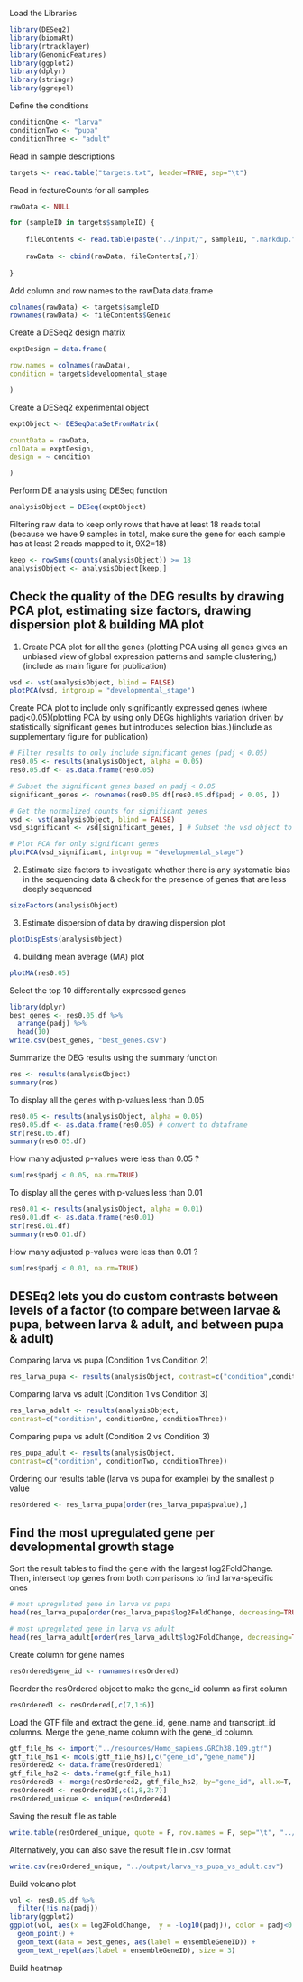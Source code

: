 
Load the Libraries
```{r}
library(DESeq2)
library(biomaRt)
library(rtracklayer)
library(GenomicFeatures)
library(ggplot2)
library(dplyr)
library(stringr)
library(ggrepel)
```

Define the conditions

```{r}
conditionOne <- "larva"
conditionTwo <- "pupa"
conditionThree <- "adult"
```

Read in sample descriptions

```{r}
targets <- read.table("targets.txt", header=TRUE, sep="\t")
```

Read in featureCounts for all samples
```{r}
rawData <- NULL

for (sampleID in targets$sampleID) {
    
    fileContents <- read.table(paste("../input/", sampleID, ".markdup.featurecount", sep=""), sep="\t", header=T)
    
    rawData <- cbind(rawData, fileContents[,7])
    
}
```

Add column and row names to the rawData data.frame

```{r}
colnames(rawData) <- targets$sampleID
rownames(rawData) <- fileContents$Geneid
```

Create a DESeq2 design matrix

```{r}
exptDesign = data.frame(

row.names = colnames(rawData),
condition = targets$developmental_stage

)
```

Create a DESeq2 experimental object

```{r}
exptObject <- DESeqDataSetFromMatrix(

countData = rawData,
colData = exptDesign,
design = ~ condition

)
```

Perform DE analysis using DESeq function

```{r}
analysisObject = DESeq(exptObject)
```

Filtering raw data to keep only rows that have at least 18 reads total (because we have 9 samples in total, make sure the gene for each sample has at least 2 reads mapped to it, 9X2=18)

```{r}
keep <- rowSums(counts(analysisObject)) >= 18 
analysisObject <- analysisObject[keep,]
```

## Check the quality of the DEG results by drawing PCA plot, estimating size factors, drawing dispersion plot & building MA plot

1. Create PCA plot for all the genes (plotting PCA using all genes gives an unbiased view of global expression patterns and sample clustering,)(include as main figure for publication)

```{r}
vsd <- vst(analysisObject, blind = FALSE)
plotPCA(vsd, intgroup = "developmental_stage")
```

Create PCA plot to include only significantly expressed genes (where padj<0.05)(plotting PCA by using only DEGs highlights variation driven by statistically significant genes but introduces selection bias.)(include as supplementary figure for publication)

```{r}
# Filter results to only include significant genes (padj < 0.05)
res0.05 <- results(analysisObject, alpha = 0.05)
res0.05.df <- as.data.frame(res0.05)

# Subset the significant genes based on padj < 0.05
significant_genes <- rownames(res0.05.df[res0.05.df$padj < 0.05, ])

# Get the normalized counts for significant genes
vsd <- vst(analysisObject, blind = FALSE)
vsd_significant <- vsd[significant_genes, ] # Subset the vsd object to include only significant genes

# Plot PCA for only significant genes
plotPCA(vsd_significant, intgroup = "developmental_stage")
```

2. Estimate size factors to investigate whether there is any systematic bias in the sequencing data & check for the presence of genes that are less deeply sequenced

```{r}
sizeFactors(analysisObject)
```

3. Estimate dispersion of data by drawing dispersion plot

```{r}
plotDispEsts(analysisObject)
```

4. building mean average (MA) plot

```{r}
plotMA(res0.05)
```

Select the top 10 differentially expressed genes

```{r}
library(dplyr)
best_genes <- res0.05.df %>%
  arrange(padj) %>%
  head(10)
write.csv(best_genes, "best_genes.csv")
```

Summarize the DEG results using the summary function

```{r}
res <- results(analysisObject)
summary(res)
```

To display all the genes with p-values less than 0.05

```{r}
res0.05 <- results(analysisObject, alpha = 0.05)
res0.05.df <- as.data.frame(res0.05) # convert to dataframe
str(res0.05.df)
summary(res0.05.df)
```

How many adjusted p-values were less than 0.05 ?

```{r}
sum(res$padj < 0.05, na.rm=TRUE)
```

To display all the genes with p-values less than 0.01

```{r}
res0.01 <- results(analysisObject, alpha = 0.01)
res0.01.df <- as.data.frame(res0.01) 
str(res0.01.df)
summary(res0.01.df)
```

How many adjusted p-values were less than 0.01 ?

```{r}
sum(res$padj < 0.01, na.rm=TRUE)
```

## DESEq2 lets you do custom contrasts between levels of a factor (to compare between larvae & pupa, between larva & adult, and between pupa & adult)

Comparing larva vs pupa (Condition 1 vs Condition 2)

```{r}
res_larva_pupa <- results(analysisObject, contrast=c("condition",conditionOne,conditionTwo))
```

Comparing larva vs adult (Condition 1 vs Condition 3)

```{r}
res_larva_adult <- results(analysisObject,
contrast=c("condition", conditionOne, conditionThree))
```
Comparing pupa vs adult (Condition 2 vs Condition 3)

```{r}
res_pupa_adult <- results(analysisObject,
contrast=c("condition", conditionTwo, conditionThree))
```

Ordering our results table (larva vs pupa for example) by the smallest p value

```{r}
resOrdered <- res_larva_pupa[order(res_larva_pupa$pvalue),]
```

## Find the most upregulated gene per developmental growth stage

Sort the result tables to find the gene with the largest log2FoldChange. Then, intersect top genes from both comparisons to find larva-specific ones

```{r}
# most upregulated gene in larva vs pupa
head(res_larva_pupa[order(res_larva_pupa$log2FoldChange, decreasing=TRUE), ])
```
```{r}
# most upregulated gene in larva vs adult
head(res_larva_adult[order(res_larva_adult$log2FoldChange, decreasing=TRUE), ])
```

Create column for gene names

```{r}
resOrdered$gene_id <- rownames(resOrdered)
```

Reorder the resOrdered object to make the gene_id column as first column

```{r}
resOrdered1 <- resOrdered[,c(7,1:6)]
```

Load the GTF file and extract the gene_id, gene_name and transcript_id columns. Merge the gene_name column with the gene_id column. 

```{r}
gtf_file_hs <- import("../resources/Homo_sapiens.GRCh38.109.gtf")
gtf_file_hs1 <- mcols(gtf_file_hs)[,c("gene_id","gene_name")]
resOrdered2 <- data.frame(resOrdered1)
gtf_file_hs2 <- data.frame(gtf_file_hs1)
resOrdered3 <- merge(resOrdered2, gtf_file_hs2, by="gene_id", all.x=T, sort=F)
resOrdered4 <- resOrdered3[,c(1,8,2:7)]
resOrdered_unique <- unique(resOrdered4)
```

Saving the result file as table

```{r}
write.table(resOrdered_unique, quote = F, row.names = F, sep="\t", "../output/larva_vs_pupa_vs_adult.txt")
```
Alternatively, you can also save the result file in .csv format

```{r}
write.csv(resOrdered_unique, "../output/larva_vs_pupa_vs_adult.csv")
```

Build volcano plot

```{r}
vol <- res0.05.df %>%
  filter(!is.na(padj))
library(ggplot2)
ggplot(vol, aes(x = log2FoldChange,  y = -log10(padj)), color = padj<0.05 & abs(log2FoldChange)>1) + 
  geom_point() +
  geom_text(data = best_genes, aes(label = ensembleGeneID)) +
  geom_text_repel(aes(label = ensembleGeneID), size = 3)
```
Build heatmap 

```{r}
```






